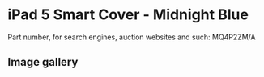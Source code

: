 
# iPad 5 Smart Cover - Midnight Blue

Part number, for search engines, auction websites and such: MQ4P2ZM/A

## Image gallery

<div style={{ width: "768px" }}>
  <GalleryComponent
    images={[
      {
        original: "/everysource/MQ4P2.png",
        thumbnail: "/everypreview/MQ4P2.png",
      },
      {
        original: "/everysource/MQ4P2_AV1_GOLD.png",
        thumbnail: "/everypreview/MQ4P2_AV1_GOLD.png",
      },
      {
        original: "/everysource/MQ4P2_AV1_SILVER.png",
        thumbnail: "/everypreview/MQ4P2_AV1_SILVER.png",
      },
      {
        original: "/everysource/MQ4P2_AV1_SPACE_GRAY.png",
        thumbnail: "/everypreview/MQ4P2_AV1_SPACE_GRAY.png",
      }
    ]}
  />
</div>